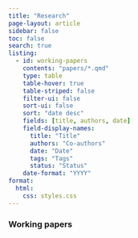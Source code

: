 ```yaml
---
title: "Research"
page-layout: article
sidebar: false
toc: false
search: true
listing: 
  - id: working-papers
    contents: "papers/*.qmd"
    type: table
    table-hover: true
    table-striped: false
    filter-ui: false
    sort-ui: false
    sort: "date desc"
    fields: [title, authors, date]
    field-display-names: 
      title: "Title"
      authors: "Co-authors"
      date: "Date"
      tags: "Tags"
      status: "Status"
    date-format: "YYYY"
format:
  html:
    css: styles.css
---
```


### Working papers

::: {#working-papers}
:::